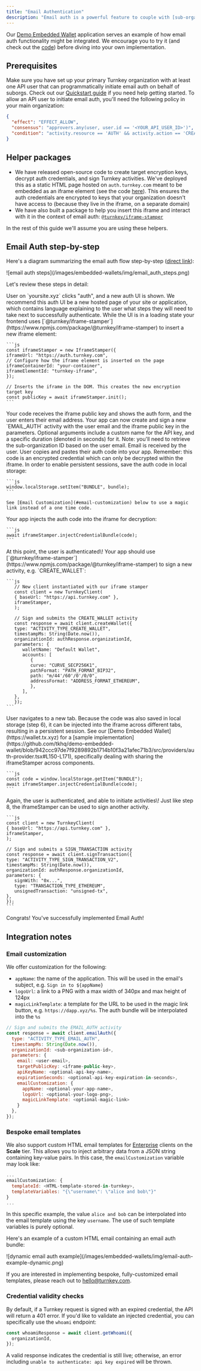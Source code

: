```yaml
---
title: "Email Authentication"
description: "Email auth is a powerful feature to couple with [sub-organizations](/concepts/sub-organizations) for your users. This approach empowers your users to authenticate their Turnkey in a simple way (via email!), while minimizing your involvement: we engineered this feature to ensure your organization is unable to take over sub-organizations even if it wanted to."
---
```


Our [Demo Embedded Wallet](https://wallet.tx.xyz) application serves an example of how email auth functionality might be integrated. We encourage you to try it (and check out the [code](https://github.com/tkhq/demo-embedded-wallet)) before diving into your own implementation.

## Prerequisites

Make sure you have set up your primary Turnkey organization with at least one API user that can programmatically initiate email auth on behalf of suborgs. Check out our [Quickstart guide](/getting-started/quickstart) if you need help getting started. To allow an API user to initiate email auth, you'll need the following policy in your main organization:

```json
{
  "effect": "EFFECT_ALLOW",
  "consensus": "approvers.any(user, user.id == '<YOUR_API_USER_ID>')",
  "condition": "activity.resource == 'AUTH' && activity.action == 'CREATE'"
}
```

## Helper packages

- We have released open-source code to create target encryption keys, decrypt auth credentials, and sign Turnkey activities. We've deployed this as a static HTML page hosted on `auth.turnkey.com` meant to be embedded as an iframe element (see the code [here](https://github.com/tkhq/frames)). This ensures the auth credentials are encrypted to keys that your organization doesn't have access to (because they live in the iframe, on a separate domain)
- We have also built a package to help you insert this iframe and interact with it in the context of email auth: [`@turnkey/iframe-stamper`](https://www.npmjs.com/package/@turnkey/iframe-stamper)

In the rest of this guide we'll assume you are using these helpers.

## Email Auth step-by-step

Here's a diagram summarizing the email auth flow step-by-step ([direct link](/assets/files/email_auth_steps-d4f7ca188fd3fb9a2de5557b4cf39c7b.png)):

<Frame>
  ![email auth steps](/images/embedded-wallets/img/email_auth_steps.png)
</Frame>

Let's review these steps in detail:

<Steps>
  <Step>
    User on `yoursite.xyz` clicks "auth", and a new auth UI is shown. We recommend this auth UI be a new hosted page of your site or application, which contains language explaining to the user what steps they will need to take next to successfully authenticate. While the UI is in a loading state your frontend uses [`@turnkey/iframe-stamper`](https://www.npmjs.com/package/@turnkey/iframe-stamper) to insert a new iframe element:

    ```js
    const iframeStamper = new IframeStamper({
    iframeUrl: "https://auth.turnkey.com",
    // Configure how the iframe element is inserted on the page
    iframeContainerId: "your-container",
    iframeElementId: "turnkey-iframe",
    });
    
    // Inserts the iframe in the DOM. This creates the new encryption target key
    const publicKey = await iframeStamper.init();
    ```
  </Step>
  <Step>
    Your code receives the iframe public key and shows the auth form, and the user enters their email address.
  </Step>
  <Step>
    Your app can now create and sign a new `EMAIL_AUTH` activity with the user email and the iframe public key in the parameters. Optional arguments include a custom name for the API key, and a specific duration (denoted in seconds) for it. Note: you'll need to retrieve the sub-organization ID based on the user email.
  </Step>
  <Step>
    Email is received by the user.
  </Step>
  <Step>
    User copies and pastes their auth code into your app. Remember: this code is an encrypted credential which can only be decrypted within the iframe. In order to enable persistent sessions, save the auth code in local storage:

    ```js
    window.localStorage.setItem("BUNDLE", bundle);
    ```

    See [Email Customization](#email-customization) below to use a magic link instead of a one time code.
  </Step>
  <Step>
    Your app injects the auth code into the iframe for decryption:

    ```js
    await iframeStamper.injectCredentialBundle(code);
    ```
  </Step>
  <Step>
    At this point, the user is authenticated\!
  </Step>
  <Step>
    Your app should use [`@turnkey/iframe-stamper`](https://www.npmjs.com/package/@turnkey/iframe-stamper) to sign a new activity, e.g. `CREATE_WALLET`:

    ```js
       // New client instantiated with our iframe stamper
       const client = new TurnkeyClient(
       { baseUrl: "https://api.turnkey.com" },
       iframeStamper,
       );
    
       // Sign and submits the CREATE_WALLET activity
       const response = await client.createWallet({
       type: "ACTIVITY_TYPE_CREATE_WALLET",
       timestampMs: String(Date.now()),
       organizationId: authResponse.organizationId,
       parameters: {
          walletName: "Default Wallet",
          accounts: [
             {
             curve: "CURVE_SECP256K1",
             pathFormat: "PATH_FORMAT_BIP32",
             path: "m/44'/60'/0'/0/0",
             addressFormat: "ADDRESS_FORMAT_ETHEREUM",
             },
          ],
       },
       });
    ```
  </Step>
  <Step>
    User navigates to a new tab.
  </Step>
  <Step>
    Because the code was also saved in local storage (step 6), it can be injected into the iframe across different tabs, resulting in a persistent session. See our [Demo Embedded Wallet](https://wallet.tx.xyz) for a [sample implementation](https://github.com/tkhq/demo-embedded-wallet/blob/942ccc97de7f9289892b1714b10f3a21afec71b3/src/providers/auth-provider.tsx#L150-L171), specifically dealing with sharing the iframeStamper across components.

    ```js
    const code = window.localStorage.getItem("BUNDLE");
    await iframeStamper.injectCredentialBundle(code);
    ```
  </Step>
  <Step>
    Again, the user is authenticated, and able to initiate activities\!
  </Step>
  <Step>
    Just like step 8, the iframeStamper can be used to sign another activity.

    ```js
    const client = new TurnkeyClient(
    { baseUrl: "https://api.turnkey.com" },
    iframeStamper,
    );
    
    // Sign and submits a SIGN_TRANSACTION activity
    const response = await client.signTransaction({
    type: "ACTIVITY_TYPE_SIGN_TRANSACTION_V2",
    timestampMs: String(Date.now()),
    organizationId: authResponse.organizationId,
    parameters: {
       signWith: "0x...",
       type: "TRANSACTION_TYPE_ETHEREUM",
       unsignedTransaction: "unsigned-tx",
    },
    });
    ```
  </Step>
</Steps>

Congrats\! You've successfully implemented Email Auth\!

## Integration notes

### Email customization

We offer customization for the following:

- `appName`: the name of the application. This will be used in the email's subject, e.g. `Sign in to ${appName}`
- `logoUrl`: a link to a PNG with a max width of 340px and max height of 124px
- `magicLinkTemplate`: a template for the URL to be used in the magic link button, e.g. `https://dapp.xyz/%s`. The auth bundle will be interpolated into the `%s`

```js
// Sign and submits the EMAIL_AUTH activity
const response = await client.emailAuth({
  type: "ACTIVITY_TYPE_EMAIL_AUTH",
  timestampMs: String(Date.now()),
  organizationId: <sub-organization-id>,
  parameters: {
    email: <user-email>,
    targetPublicKey: <iframe-public-key>,
    apiKeyName: <optional-api-key-name>,
    expirationSeconds: <optional-api-key-expiration-in-seconds>,
    emailCustomization: {
      appName: <optional-your-app-name>,
      logoUrl: <optional-your-logo-png>,
      magicLinkTemplate: <optional-magic-link>
    }
  },
});
```

### Bespoke email templates

We also support custom HTML email templates for [Enterprise](https://www.turnkey.com/pricing) clients on the **Scale** tier. This allows you to inject arbitrary data from a JSON string containing key-value pairs. In this case, the `emailCustomization` variable may look like:

```js
...
emailCustomization: {
  templateId: <HTML-template-stored-in-turnkey>,
  templateVariables: "{\"username\": \"alice and bob\"}"
}
...
```

In this specific example, the value `alice and bob` can be interpolated into the email template using the key `username`. The use of such template variables is purely optional.

Here's an example of a custom HTML email containing an email auth bundle:

<Frame>
  ![dynamic email auth example](/images/embedded-wallets/img/email-auth-example-dynamic.png)
</Frame>

If you are interested in implementing bespoke, fully-customized email templates, please reach out to [hello@turnkey.com](mailto:hello@turnkey.com).

### Credential validity checks

By default, if a Turnkey request is signed with an expired credential, the API will return a 401 error. If you'd like to validate an injected credential, you can specifically use the `whoami` endpoint:

```js
const whoamiResponse = await client.getWhoami({
  organizationId,
});
```

A valid response indicates the credential is still live; otherwise, an error including `unable to authenticate: api key expired` will be thrown.
